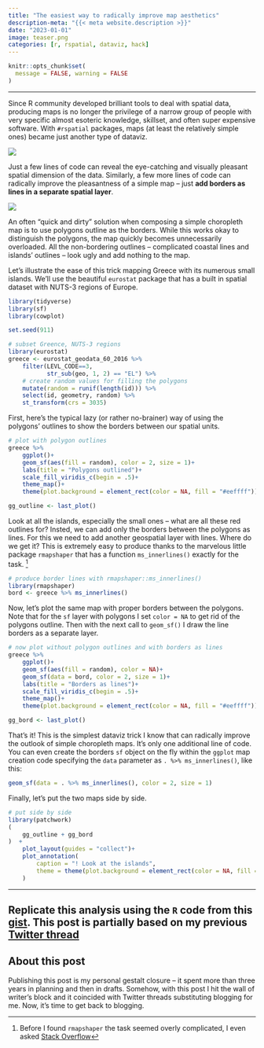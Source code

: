 ```yaml
---
title: "The easiest way to radically improve map aesthetics"
description-meta: "{{< meta website.description >}}"
date: "2023-01-01"
image: teaser.png
categories: [r, rspatial, dataviz, hack]
---
```


```r
knitr::opts_chunk$set(
  message = FALSE, warning = FALSE
)
```

***

Since R community developed brilliant tools to deal with spatial data, producing maps is no longer the privilege of a narrow group of people with very specific almost esoteric knowledge, skillset, and often super expensive software. With `#rspatial` packages, maps (at least the relatively simple ones) became just another type of dataviz. 

[![](rgg-maps.png)](https://ikashnitsky.github.io/2023/map-borders/rgg-maps.png)  

Just a few lines of code can reveal the eye-catching and visually pleasant spatial dimension of the data. Similarly, a few more lines of code can radically improve the pleasantness of a simple map -- just **add borders as lines in a separate spatial layer**. 

[![](teaser.png)](https://ikashnitsky.github.io/2023/map-borders/teaser.png){.preview-image}   
    
An often "quick and dirty" solution when composing a simple choropleth map is to use polygons outline as the borders. While this works okay to distinguish the polygons, the map quickly becomes unnecessarily overloaded. All the non-bordering outlines -- complicated coastal lines and islands' outlines -- look ugly and add nothing to the map. 

Let's illustrate the ease of this trick mapping Greece with its numerous small islands. We'll use the beautiful `eurostat` package that has a built in spatial dataset with NUTS-3 regions of Europe. 

```r
library(tidyverse)
library(sf)
library(cowplot)

set.seed(911)

# subset Greence, NUTS-3 regions
library(eurostat)
greece <- eurostat_geodata_60_2016 %>% 
    filter(LEVL_CODE==3,
           str_sub(geo, 1, 2) == "EL") %>% 
    # create random values for filling the polygons
    mutate(random = runif(length(id))) %>% 
    select(id, geometry, random) %>% 
    st_transform(crs = 3035)
```


First, here's the typical lazy (or rather no-brainer) way of using the polygons' outlines to show the borders between our spatial units.

```r
# plot with polygon outlines
greece %>% 
    ggplot()+
    geom_sf(aes(fill = random), color = 2, size = 1)+
    labs(title = "Polygons outlined")+
    scale_fill_viridis_c(begin = .5)+
    theme_map()+
    theme(plot.background = element_rect(color = NA, fill = "#eeffff"))

gg_outline <- last_plot()
```

Look at all the islands, especially the small ones -- what are all these red outlines for? Insted, we can add only the borders between the polygons as lines. For this we need to add another geospatial layer with lines. Where do we get it? This is extremely easy to produce thanks to the marvelous little package `rmapshaper` that has  a function `ms_innerlines()` exactly for the task. [^1] 

```r
# produce border lines with rmapshaper::ms_innerlines()
library(rmapshaper)
bord <- greece %>% ms_innerlines()
```


Now, let's plot the same map with proper borders between the polygons. Note that for the `sf` layer with polygons I set `color = NA` to get rid of the polygons outline. Then with the next call to `geom_sf()` I draw the line borders as a separate layer.

```r
# now plot without polygon outlines and with borders as lines
greece %>% 
    ggplot()+
    geom_sf(aes(fill = random), color = NA)+
    geom_sf(data = bord, color = 2, size = 1)+
    labs(title = "Borders as lines")+
    scale_fill_viridis_c(begin = .5)+
    theme_map()+
    theme(plot.background = element_rect(color = NA, fill = "#eeffff"))

gg_bord <- last_plot()

```


That's it! This is the simplest dataviz trick I know that can radically improve the outlook of simple choropleth maps. It's only one additional line of code. You can even create the borders `sf` object on the fly within the `ggplot` map creation code specifying the `data` parameter as `. %>% ms_innerlines()`, like this:

```r
geom_sf(data = . %>% ms_innerlines(), color = 2, size = 1)
```

Finally, let's put the two maps side by side.

```r
# put side by side
library(patchwork)
(
    gg_outline + gg_bord 
)  + 
    plot_layout(guides = "collect")+
    plot_annotation(
        caption = "! Look at the islands", 
        theme = theme(plot.background = element_rect(color = NA, fill = "#eeffff"))
    )
```



***

::: {.callout-tip}
# Replicate this analysis using the `R` code from this [gist][gist]. This post is partially based on my previous [Twitter thread][thread]
:::

::: {.callout-note}
# About this post
Publishing this post is my personal gestalt closure -- it spent more than three years in planning and then in drafts. Somehow, with this post I hit the wall of writer's block and it coincided with Twitter threads substituting blogging for me. Now, it's time to get back to blogging. 
:::


[^1]: Before I found `rmapshaper` the task seemed overly complicated, I even asked [Stack Overflow][so]


[so]: https://stackoverflow.com/questions/47760033
[thread]: https://twitter.com/ikashnitsky/status/1247875600305598464
[gist]: https://gist.github.com/ikashnitsky/cf2c29a29d39f79bb1c857a4fefc2cd4
